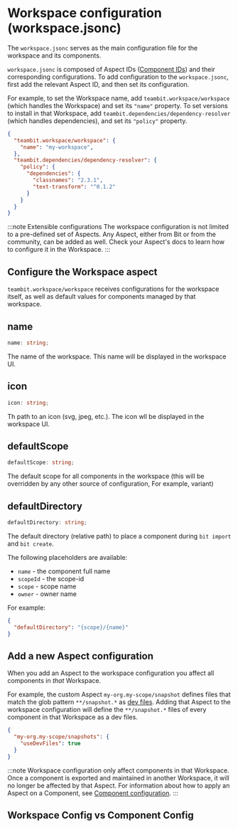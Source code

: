 
# Workspace configuration (workspace.jsonc)

The `workspace.jsonc` serves as the main configuration file for the workspace and its components.

`workspace.jsonc` is composed of Aspect IDs ([Component IDs](/components/component-id)) and their corresponding configurations.
To add configuration to the `workspace.jsonc`, first add the relevant Aspect ID, and then set its configuration.

For example, to set the Workspace name, add `teambit.workspace/workspace` (which handles the Workspace) and set its `"name"` property.
To set versions to install in that Workspace, add `teambit.dependencies/dependency-resolver` (which handles dependencies), and set its `"policy"` property.

```json
{
  "teambit.workspace/workspace": {
    "name": "my-workspace",
  },
  "teambit.dependencies/dependency-resolver": {
    "policy": {
      "dependencies": {
        "classnames": "2.3.1",
        "text-transform": "^0.1.2"
      }
    }
  }
}
```

:::note Extensible configurations
The workspace configuration is not limited to a pre-defined set of Aspects. Any Aspect, either from Bit or from the community, can be added as well.
Check your Aspect's docs to learn how to configure it in the Workspace.
:::

## Configure the Workspace aspect

`teambit.workspace/workspace` receives configurations for the workspace itself, as well as default values for components managed by that workspace.

## name

```ts
name: string;
```

The name of the workspace. This name will be displayed in the workspace UI.

## icon

```ts
icon: string;
```

Th path to an icon (svg, jpeg, etc.). The icon wll be displayed in the workspace UI.

## defaultScope

```ts
defaultScope: string;
```

The default scope for all components in the workspace (this will be overridden by any other source of configuration, For example, variant)

## defaultDirectory

```ts
defaultDirectory: string;
```

The default directory (relative path) to place a component during `bit import` and `bit create`.

The following placeholders are available:

<!-- TODO: add links to component id page -->

- `name` - the component full name
- `scopeId` - the scope-id
- `scope` - scope name
- `owner` - owner name

For example:

```json
{
  "defaultDirectory": "{scope}/{name}"
}
```

## Add a new Aspect configuration

When you add an Aspect to the workspace configuration you affect all components in _that_ Workspace.

For example, the custom Aspect `my-org.my-scope/snapshot` defines files that match the glob pattern `**/snapshot.*` as [dev files](/docs/components/dev-files).
Adding that Aspect to the workspace configuration will define the `**/snapshot.*` files of every component in that Workspace as a dev files.

```json
{
  "my-org.my-scope/snapshots": {
    "useDevFiles": true
  }
}
```

:::note 
Workspace configuration only affect components in that Workspace.
Once a component is exported and maintained in another Workspace, it will no longer be affected by that Aspect.
For information about how to apply an Aspect on a Component, see [Component configuration](/components/component-config).
:::

## Workspace Config vs Component Config

<WsConfigVsCompConfig />
